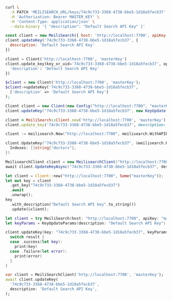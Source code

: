 <CodeGroup>

```bash cURL
curl \
  -X PATCH 'MEILISEARCH_URL/keys/74c9c733-3368-4738-bbe5-1d18a5fecb37' \
  -H 'Authorization: Bearer MASTER_KEY' \
  -H 'Content-Type: application/json' \
  --data-binary '{ "description": "Default Search API Key" }'
```


```javascript JS
const client = new MeiliSearch({ host: 'http://localhost:7700', apiKey: 'masterKey' })
client.updateKey('74c9c733-3368-4738-bbe5-1d18a5fecb37', {
  description: 'Default Search API Key'
})
```


```python Python
client = Client('http://localhost:7700', 'masterKey')
client.update_key(key_or_uid='74c9c733-3368-4738-bbe5-1d18a5fecb37', options={
  'description': 'Default Search API Key'
})
```


```php PHP
$client = new Client('http://localhost:7700', 'masterKey');
$client->updateKey('74c9c733-3368-4738-bbe5-1d18a5fecb37',
  ['description' => 'Default Search API Key']
);
```


```java Java
Client client = new Client(new Config("http://localhost:7700", "masterKey"));
client.updateKey("74c9c733-3368-4738-bbe5-1d18a5fecb37", new KeyUpdate().setDescription("Default Search API Key"));
```


```ruby Ruby
client = MeiliSearch::Client.new('http://localhost:7700', 'masterKey')
client.update_key('74c9c733-3368-4738-bbe5-1d18a5fecb37', description: 'Default Search API Key')
```


```go Go
client := meilisearch.New("http://localhost:7700", meilisearch.WithAPIKey("masterKey"))

client.UpdateKey("74c9c733-3368-4738-bbe5-1d18a5fecb37", &meilisearch.Key{
  Indexes: []string{"doctors"},
})
```


```csharp C#
MeilisearchClient client = new MeilisearchClient("http://localhost:7700", "masterKey");
await client.UpdateKeyAsync("74c9c733-3368-4738-bbe5-1d18a5fecb37", description: "Default Search API Key");
```


```rust Rust
let client = Client::new("http://localhost:7700", Some("masterKey"));
let mut key = client
  .get_key("74c9c733-3368-4738-bbe5-1d18a5fecb37")
  .await
  .unwrap();
key
  .with_description("Default Search API key".to_string())
  .update(&client);
```


```swift Swift
let client = try MeiliSearch(host: "http://localhost:7700", apiKey: "masterKey")
let keyParams = KeyUpdateParams(description: "Default Search API Key")

client.updateKey(key: "74c9c733-3368-4738-bbe5-1d18a5fecb37", keyParams: keyParams) { result in
  switch result {
  case .success(let key):
    print(key)
  case .failure(let error):
    print(error)
  }
}
```


```dart Dart
var client = MeiliSearchClient('http://localhost:7700', 'masterKey');
await client.updateKey(
  '74c9c733-3368-4738-bbe5-1d18a5fecb37',
  description: 'Default Search API Key',
);
```

</CodeGroup>